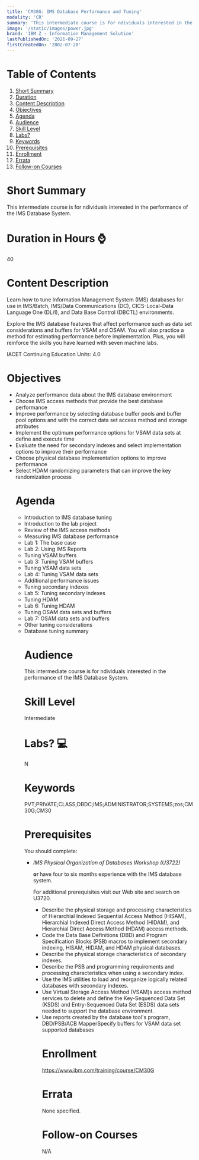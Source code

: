 ```yaml
---
title: 'CM30G: IMS Database Performance and Tuning'
modality: 'CR'
summary: 'This intermediate course is for ndividuals interested in the performance of the IMS Database System. '
image: '/static/images/power.jpg'
brand: 'IBM Z - Information Management Solution'
lastPublishedOn: '2021-09-27'
firstCreatedOn: '2002-07-20'
---
```

# Table of Contents
1.  [Short Summary](#short-summary)
2.  [Duration](#duration-in-hours-)
3.  [Content Description](#content-description)
4.  [Objectives](#objectives)
5.  [Agenda](#agenda)
6.  [Audience](#audience)
7.  [Skill Level](#skill-level)
8.  [Labs?](#labs-)
9.  [Keywords](#keywords)
10. [Prerequisites](#prerequisites)
11. [Enrollment](#enrollment)
12. [Errata](#errata)
13. [Follow-on Courses](#follow-on-courses)

# Short Summary
This intermediate course is for ndividuals interested in the performance of the IMS Database System. 

# Duration in Hours ⌚
40

# Content Description
<p>Learn how to tune Information Management System (IMS) databases for use in IMS/Batch, IMS/Data Communications (DC), CICS-Local-Data Language One (DL/I), and Data Base Control (DBCTL) environments.</p>

<p>Explore the IMS database features that affect performance such as data set considerations and buffers for VSAM and OSAM. You will also practice a method for estimating performance before implementation. Plus, you will reinforce the skills you have learned with seven machine labs.</p>

<p>IACET Continuing Education Units: 4.0</p>

# Objectives
<ul />
	<li />Analyze performance data about the IMS database environment
	<li />Choose IMS access methods that provide the best database performance
	<li />Improve performance by selecting database buffer pools and buffer pool options and with the correct data set access method and storage attributes
	<li />Implement the optimum performance options for VSAM data sets at define and execute time
	<li />Evaluate the need for secondary indexes and select implementation options to improve their performance
	<li />Choose physical database implementation options to improve performance
	<li />Select HDAM randomizing parameters that can improve the key randomization process


# Agenda
<ul /><li />Introduction to IMS database tuning<li />Introduction to the lab project<li />Review of the IMS access methods<li />Measuring IMS database performance<li />Lab 1: The base case<li />Lab 2: Using IMS Reports<li />Tuning VSAM buffers<li />Lab 3: Tuning VSAM buffers<li />Tuning VSAM data sets<li />Lab 4: Tuning VSAM data sets<li />Additional performance issues<li />Tuning secondary indexes<li />Lab 5: Tuning secondary indexes<li />Tuning HDAM<li />Lab 6: Tuning HDAM<li />Tuning OSAM data sets and buffers<li />Lab 7: OSAM data sets and buffers<li />Other tuning considerations<li />Database tuning summary

# Audience
<p>This intermediate course is for ndividuals interested in the performance of the IMS Database System.</p>

# Skill Level
Intermediate        

# Labs? 💻
N

# Keywords
PVT;PRIVATE;CLASS;DBDC;IMS;ADMINISTRATOR;SYSTEMS;zos;CM30G;CM30

# Prerequisites
<p>You should complete:</p>

<ul />
	<li /><em>IMS Physical Organization of Databases Workshop (U3722)</em>


<p><strong>or </strong>have four to six months experience with the IMS database system.</p>

<p>For additional prerequisites visit our Web site and search on U3720.</p>

<ul />
	<li />Describe the physical storage and processing characteristics of Hierarchial Indexed Sequential Access Method (HISAM), Hierarchial Indexed Direct Access Method (HIDAM), and Hierarchial Direct Access Method (HDAM) access methods.
	<li />Code the Data Base Definitions (DBD) and Program Specification Blocks (PSB) macros to implement secondary indexing, HISAM, HIDAM, and HDAM physical databases.
	<li />Describe the physical storage characteristics of secondary indexes.
	<li />Describe the PSB and programming requirements and processing characteristics when using a secondary index.
	<li />Use the IMS utilities to load and reorganize logically related databases with secondary indexes.
	<li />Use Virtual Storage Access Method (VSAM)s access method services to delete and define the Key-Sequenced Data Set (KSDS) and Entry-Sequenced Data Set (ESDS) data sets needed to support the database environment.
	<li />Use reports created by the database tool&#39;s program, DBD/PSB/ACB MapperSpecify buffers for VSAM data set supported databases


# Enrollment
https://www.ibm.com/training/course/CM30G

# Errata
None specified.

# Follow-on Courses
N/A

